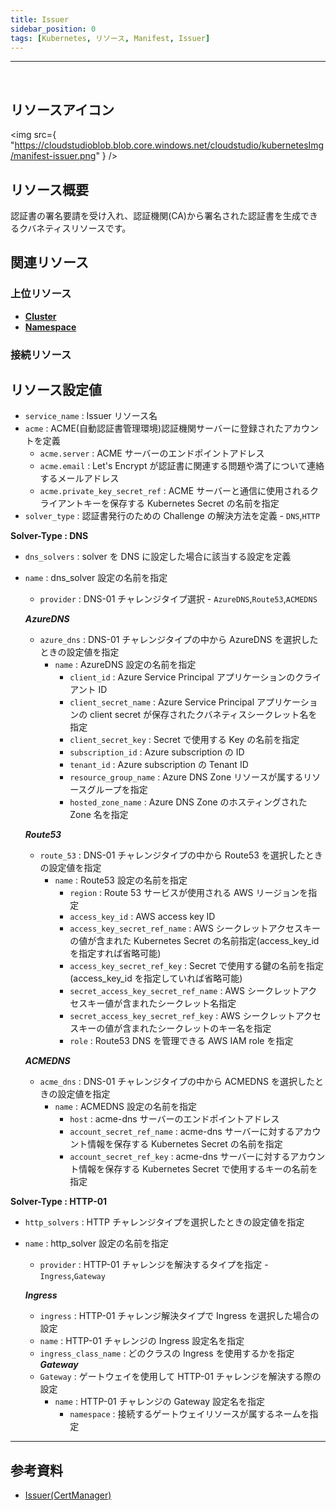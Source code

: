 ```yaml
---
title: Issuer
sidebar_position: 0
tags: [Kubernetes, リソース, Manifest, Issuer]
---
```


<hr />
<br />

## リソースアイコン

<img
    src={
        "https://cloudstudioblob.blob.core.windows.net/cloudstudio/kubernetesImg/manifest-issuer.png"
    }
/>

## リソース概要

認証書の署名要請を受け入れ、認証機関(CA)から署名された認証書を生成できるクバネティスリソースです。

## 関連リソース

### 上位リソース

-   [**Cluster**](https://docs.cstudio.app/ja/docs/resource/kubernetes/Base/Cluster)
-   [**Namespace**](https://docs.cstudio.app/ja/docs/resource/kubernetes/Core/Namespace)

### 接続リソース

## リソース設定値

-   `service_name` : Issuer リソース名
-   `acme` : ACME(自動認証書管理環境)認証機関サーバーに登録されたアカウントを定義
    -   `acme.server` : ACME サーバーのエンドポイントアドレス
    -   `acme.email` : Let's Encrypt が認証書に関連する問題や満了について連絡するメールアドレス
    -   `acme.private_key_secret_ref` : ACME サーバーと通信に使用されるクライアントキーを保存する Kubernetes Secret の名前を指定
-   `solver_type` : 認証書発行のための Challenge の解決方法を定義 - `DNS`,`HTTP`

**Solver-Type : DNS**

-   `dns_solvers` : solver を DNS に設定した場合に該当する設定を定義
-   `name` : dns_solver 設定の名前を指定

    -   `provider` : DNS-01 チャレンジタイプ選択 - `AzureDNS`,`Route53`,`ACMEDNS`

    **_AzureDNS_**

    -   `azure_dns` : DNS-01 チャレンジタイプの中から AzureDNS を選択したときの設定値を指定
        -   `name` : AzureDNS 設定の名前を指定
            -   `client_id` : Azure Service Principal アプリケーションのクライアント ID
            -   `client_secret_name` : Azure Service Principal アプリケーションの client secret が保存されたクバネティスシークレット名を指定
            -   `client_secret_key` : Secret で使用する Key の名前を指定
            -   `subscription_id` : Azure subscription の ID
            -   `tenant_id` : Azure subscription の Tenant ID
            -   `resource_group_name` : Azure DNS Zone リソースが属するリソースグループを指定
            -   `hosted_zone_name` : Azure DNS Zone のホスティングされた Zone 名を指定

    **_Route53_**

    -   `route_53` : DNS-01 チャレンジタイプの中から Route53 を選択したときの設定値を指定
        -   `name` : Route53 設定の名前を指定
            -   `region` : Route 53 サービスが使用される AWS リージョンを指定
            -   `access_key_id` : AWS access key ID
            -   `access_key_secret_ref_name` : AWS シークレットアクセスキーの値が含まれた Kubernetes Secret の名前指定(access_key_id を指定すれば省略可能)
            -   `access_key_secret_ref_key` : Secret で使用する鍵の名前を指定(access_key_id を指定していれば省略可能)
            -   `secret_access_key_secret_ref_name` : AWS シークレットアクセスキー値が含まれたシークレット名指定
            -   `secret_access_key_secret_ref_key` : AWS シークレットアクセスキーの値が含まれたシークレットのキー名を指定
            -   `role` : Route53 DNS を管理できる AWS IAM role を指定

    **_ACMEDNS_**

    -   `acme_dns` : DNS-01 チャレンジタイプの中から ACMEDNS を選択したときの設定値を指定
        -   `name` : ACMEDNS 設定の名前を指定
            -   `host` : acme-dns サーバーのエンドポイントアドレス
            -   `account_secret_ref_name` : acme-dns サーバーに対するアカウント情報を保存する Kubernetes Secret の名前を指定
            -   `account_secret_ref_key` : acme-dns サーバーに対するアカウント情報を保存する Kubernetes Secret で使用するキーの名前を指定

**Solver-Type : HTTP-01**

-   `http_solvers` : HTTP チャレンジタイプを選択したときの設定値を指定
-   `name` : http_solver 設定の名前を指定

    -   `provider` : HTTP-01 チャレンジを解決するタイプを指定 - `Ingress`,`Gateway`

    **_Ingress_**

    -   `ingress` : HTTP-01 チャレンジ解決タイプで Ingress を選択した場合の設定
    -   `name` : HTTP-01 チャレンジの Ingress 設定名を指定
    -   `ingress_class_name` : どのクラスの Ingress を使用するかを指定
        **_Gateway_**
    -   `Gateway` : ゲートウェイを使用して HTTP-01 チャレンジを解決する際の設定
        -   `name` : HTTP-01 チャレンジの Gateway 設定名を指定
            -   `namespace` : 接続するゲートウェイリソースが属するネームを指定

---

## 参考資料

-   [Issuer(CertManager)](https://cert-manager.io/docs/concepts/issuer/)

